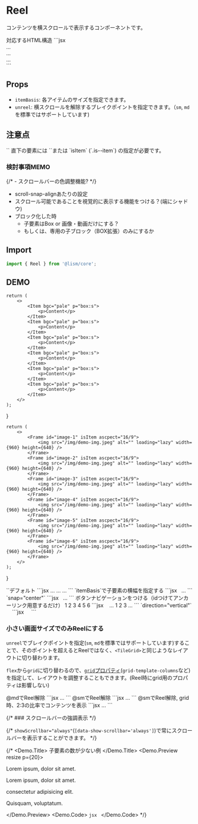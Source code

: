

# Reel

コンテンツを横スクロールで表示するコンポーネントです。


<Demo>
	<Demo.Title>対応するHTML構造</Demo.Title>
	<Demo.Code>
	```jsx
	<div class="l--reel">
		<div class="is--item">...</div>
		<div class="is--item">...</div>
		<div class="is--item">...</div>
	</div>
	```
	</Demo.Code>
</Demo>


## Props

- `itemBasis`: 各アイテムのサイズを指定できます。
- `unreel`:  横スクロールを解除するブレイクポイントを指定できます。（`sm`, `md`を標準ではサポートしています)


## 注意点

<Alert preset="info">
`<Reel>` 直下の要素には `<Item>`または `isItem` (`.is--item`) の指定が必要です。
</Alert>


### 検討事項MEMO

{/* - スクロールバーの色調整機能? */}
- scroll-snap-alignあたりの設定
- スクロール可能であることを視覚的に表示する機能をつける？(端にシャドウ)
- ブロック化した時
	- 子要素はBox or 画像・動画だけにする？
	- もしくは、専用の子ブロック（BOX拡張）のみにするか


## Import

```js
import { Reel } from '@lism/core';
```


## DEMO

	return (
		<>
			<Item bgc="pale" p="box:s">
				<p>Content</p>
			</Item>
			<Item bgc="pale" p="box:s">
				<p>Content</p>
			</Item>
			<Item bgc="pale" p="box:s">
				<p>Content</p>
			</Item>
			<Item bgc="pale" p="box:s">
				<p>Content</p>
			</Item>
			<Item bgc="pale" p="box:s">
				<p>Content</p>
			</Item>
			<Item bgc="pale" p="box:s">
				<p>Content</p>
			</Item>
		</>
	);
}

	return (
		<>
			<Frame id="image-1" isItem ascpect="16/9">
				<img src="/img/demo-img.jpeg" alt="" loading="lazy" width={960} height={640} />
			</Frame>
			<Frame id="image-2" isItem ascpect="16/9">
				<img src="/img/demo-img.jpeg" alt="" loading="lazy" width={960} height={640} />
			</Frame>
			<Frame id="image-3" isItem ascpect="16/9">
				<img src="/img/demo-img.jpeg" alt="" loading="lazy" width={960} height={640} />
			</Frame>
			<Frame id="image-4" isItem ascpect="16/9">
				<img src="/img/demo-img.jpeg" alt="" loading="lazy" width={960} height={640} />
			</Frame>
			<Frame id="image-5" isItem ascpect="16/9">
				<img src="/img/demo-img.jpeg" alt="" loading="lazy" width={960} height={640} />
			</Frame>
			<Frame id="image-6" isItem ascpect="16/9">
				<img src="/img/demo-img.jpeg" alt="" loading="lazy" width={960} height={640} />
			</Frame>
		</>
	);
}

<Demo>
	<Demo.Title>
		`<Reel>`デフォルト
	</Demo.Title>
	<Demo.Preview resize p={20}>
		<Reel className='has:itemGuide'>
			<ReelContents />
		</Reel>
	</Demo.Preview>
	<Demo.Code>
		```jsx
		<Reel>
			<Item>...</Item>
			<Item>...</Item>
			...
		</Reel>
		```
	</Demo.Code>
</Demo>



<Demo>
	<Demo.Title>
		`itemBasis`で子要素の横幅を指定する
	</Demo.Title>
	<Demo.Preview resize p={20}>
		<Reel itemBasis="40%" gap={20}>
			<ReelImages />
		</Reel>
	</Demo.Preview>
	<Demo.Code>
		```jsx
		<Reel itemBasis="40%" gap={20}>
			<Frame isItem ascpect="16/9">
				<img src="..." alt="" loading="lazy" width={960} height={640} />
			</Frame>
			<Frame isItem ascpect="16/9">
				<img src="..." alt="" loading="lazy" width={960} height={640} />
			</Frame>
			...
		</Reel>
		```
	</Demo.Code>
</Demo>


<Demo>
	<Demo.Title>
		`snap="center"`
	</Demo.Title>
	<Demo.Preview resize p={20}>
		<Reel itemBasis="40%" snap="center" gap={20}>
			<ReelImages />
		</Reel>
	</Demo.Preview>
	<Demo.Code>
		```jsx
		<Reel itemBasis="40%" snap="center" gap={20}>
			<Frame isItem ascpect="16/9">
				<img src="..." alt="" loading="lazy" width={960} height={640} />
			</Frame>
			<Frame isItem ascpect="16/9">
				<img src="..." alt="" loading="lazy" width={960} height={640} />
			</Frame>
			...
		</Reel>
		```
	</Demo.Code>
</Demo>


<Demo>
	<Demo.Title>
		ボタンナビゲーションをつける（idつけてアンカーリンク用意するだけ）
	</Demo.Title>
	<Demo.Preview p={20} isShadow={false} flowGap={20}>
		<Reel itemBasis="60%" snap="center" gap={20}>
			<ReelImages />
		</Reel>
		<Cluster jc="c">
			<Lism as="a" bgc="b200" c="base" lh="1" p="box:s" hover={{bgc: "b300"}} td="none" radius="2" href="#image-1">1</Lism>
			<Lism as="a" bgc="b200" c="base" lh="1" p="box:s" hover={{bgc: "b300"}} td="none" radius="2" href="#image-2">2</Lism>
			<Lism as="a" bgc="b200" c="base" lh="1" p="box:s" hover={{bgc: "b300"}} td="none" radius="2" href="#image-3">3</Lism>
			<Lism as="a" bgc="b200" c="base" lh="1" p="box:s" hover={{bgc: "b300"}} td="none" radius="2" href="#image-4">4</Lism>
			<Lism as="a" bgc="b200" c="base" lh="1" p="box:s" hover={{bgc: "b300"}} td="none" radius="2" href="#image-5">5</Lism>
			<Lism as="a" bgc="b200" c="base" lh="1" p="box:s" hover={{bgc: "b300"}} td="none" radius="2" href="#image-6">6</Lism>
		</Cluster>
	</Demo.Preview>
	<Demo.Code>
		```jsx
		<Reel itemBasis="40%" snap="center" gap={20}>
			<Frame id="image-1" isItem ascpect="16/9">
				<img src="..." alt="" loading="lazy" width={960} height={640} />
			</Frame>
			<Frame id="image-2" isItem ascpect="16/9">
				<img src="..." alt="" loading="lazy" width={960} height={640} />
			</Frame>
			<Frame id="image-3" isItem ascpect="16/9">
				<img src="..." alt="" loading="lazy" width={960} height={640} />
			</Frame>
			...
		</Reel>
		<Cluster jc="c">
			<Lism tag="a" bgc="b200" c="base" lh="1" p="box:s" hover={{bgc: "b300"}} td="none" radius="2" href="#image-1">1</Lism>
			<Lism tag="a" bgc="b200" c="base" lh="1" p="box:s" hover={{bgc: "b300"}} td="none" radius="2" href="#image-2">2</Lism>
			<Lism tag="a" bgc="b200" c="base" lh="1" p="box:s" hover={{bgc: "b300"}} td="none" radius="2" href="#image-3">3</Lism>
			...
		</Cluster>
		```
	</Demo.Code>
</Demo>
<Demo>
	<Demo.Title>
		`direction="vertical"`
	</Demo.Title>
	<Demo.Preview resize p={20}  maxW="30rem">
		<Reel itemBasis="auto" direction="column" snap="center" aspect="3/4.2" radius="4" bgc="b900" p={30} gap={30}>
			<Frame isItem aspect="3/4" radius="3">
				<img src="/img/demo-img.jpeg" alt="" loading="lazy" width={960} height={640} />
			</Frame>
			<Frame isItem aspect="3/4" radius="3">
				<img src="/img/demo-img.jpeg" alt="" loading="lazy" width={960} height={640} />
			</Frame>
			<Frame isItem aspect="3/4" radius="3">
				<img src="/img/demo-img.jpeg" alt="" loading="lazy" width={960} height={640} />
			</Frame>
			<Frame isItem aspect="3/4" radius="3">
				<img src="/img/demo-img.jpeg" alt="" loading="lazy" width={960} height={640} />
			</Frame>
		</Reel>
	</Demo.Preview>
	<Demo.Code>
		```jsx
		<Reel itemBasis="auto" direction="column" snap="center" aspect="3/4.5" radius="4" bgc="b900" p={30} gap={30}>
			<Frame isItem aspect="3/4" radius="3">
				<img src="/img/demo-img.jpeg" alt="" loading="lazy" width={960} height={640} />
			</Frame>
			<Frame isItem aspect="3/4" radius="3">
				<img src="/img/demo-img.jpeg" alt="" loading="lazy" width={960} height={640} />
			</Frame>
			<Frame isItem aspect="3/4" radius="3">
				<img src="/img/demo-img.jpeg" alt="" loading="lazy" width={960} height={640} />
			</Frame>
			<Frame isItem aspect="3/4" radius="3">
				<img src="/img/demo-img.jpeg" alt="" loading="lazy" width={960} height={640} />
			</Frame>
		</Reel>
		```
	</Demo.Code>
</Demo>


### 小さい画面サイズでのみReelにする

`unreel`でブレイクポイントを指定(`sm`, `md`を標準ではサポートしています)することで、そのポイントを超えるとReelではなく、`<TileGrid>`と同じようなレイアウトに切り替わります。

`flex`から`grid`に切り替わるので、[`grid`プロパティ](/docs/props/grid)(`grid-template-columns`など)を指定して、レイアウトを調整することもできます。(Reel時にgrid用のプロパティは影響しない)


<Demo>
	<Demo.Title>@mdでReel解除</Demo.Title>
	<Demo.Preview resize p={20}>
		<Reel unreel='md' gap={20}>
			<ReelContents />
		</Reel>
	</Demo.Preview>
	<Demo.Code>
		```jsx
		<Reel unreel='md' gap={20}>
			...
		</Reel>
		```
	</Demo.Code>
</Demo>

<Demo>
	<Demo.Title>@smでReel解除</Demo.Title>
	<Demo.Preview resize p={20}>
		<Reel unreel='sm' gap={20}>
			<ReelContents />
		</Reel>
	</Demo.Preview>
	<Demo.Code>
		```jsx
		<Reel unreel='sm' gap={20}>
			...
		</Reel>
		```
	</Demo.Code>
</Demo>


<Demo>
	<Demo.Title>@smでReel解除, grid時、2:3の比率でコンテンツを表示</Demo.Title>
	<Demo.Preview resize p={20}>
		<Reel unreel='sm' gap={20} grid={{columns: '2fr 3fr'}}>
			<ReelContents />
		</Reel>
	</Demo.Preview>
	<Demo.Code>
		```jsx
		<Reel unreel='sm' gap={20} grid={{columns: '2fr 3fr'}}>
			...
		</Reel>
		```
	</Demo.Code>
</Demo>


{/* ### スクロールバーの強調表示 */}

{/* `showScrollbar="always"`(`[data-show-scrollbar='always']`)で常にスクロールバーを表示することができます。 */}

{/* <Demo>
	<Demo.Title>
		子要素の数が少ない例
	</Demo.Title>
	<Demo.Preview resize p={20}>
		<Reel gap={20} showScrollbar="always">
			<Item bgc="pale" p="box:s">
				<p>Lorem ipsum, dolor sit amet.</p>
			</Item>
			<Item bgc="pale" p="box:s">
				<p>Lorem ipsum, dolor sit amet.</p>
				<p>consectetur adipisicing elit.</p>
			</Item>
			<Item bgc="pale" p="box:s">
				<p>Quisquam, voluptatum.</p>
			</Item>
		</Reel>
	</Demo.Preview>
	<Demo.Code>
		```jsx
		```
	</Demo.Code>
</Demo> */}
